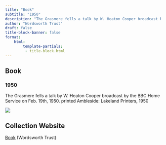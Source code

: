 ```yaml
---
title: "Book"
subtitle: "1950"
description: "The Grasmere fells a talk by W. Heaton Cooper broadcast by the BBC Home Service on Feb. 19th, 1950. printed Ambleside: Lakeland Printers, 1950"
author: "Wordsworth Trust"
draft: false
title-block-banner: false
format:
    html:
        template-partials:
         - title-block.html
---
```

## Book
### 1950
The Grasmere fells a talk by W. Heaton Cooper broadcast by the BBC Home Service on Feb. 19th, 1950. printed Ambleside: Lakeland Printers, 1950

::: {.column-margin}
<img src="/full/400,/0/default.jpg">

:::

## Collection Website
<a href="https://collections.wordsworth.org.uk/wtweb/home.asp?page=FA%20item%20details&mwsquery=%20(%20(%20({Combined%20word%20search}%20=%20{bbc})%20)%20%20AND%20%20({Object%20class}=*{ms|map|printed%20book|fine%20art|object}))%20&id=3584"/>Book</a> (Wordsworth Trust)
